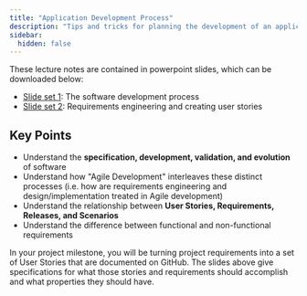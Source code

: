 ```yaml
---
title: "Application Development Process"
description: "Tips and tricks for planning the development of an application."
sidebar:
  hidden: false
---
```


These lecture notes are contained in powerpoint slides, which can be downloaded below:

- [Slide set 1](/5A6-F23/slides/AppDevProcess.pdf): The software development process
- [Slide set 2](/5A6-F23/slides/RequirementsEngineering.pdf): Requirements engineering and creating user stories

## Key Points

- Understand the **specification, development, validation, and evolution** of software
- Understand how "Agile Development" interleaves these distinct processes (i.e. how are requirements engineering and design/implementation treated in Agile development)
- Understand the relationship between **User Stories, Requirements, Releases, and Scenarios**
- Understand the difference between functional and non-functional requirements

In your project milestone, you will be turning project requirements into a set of User Stories that are documented on GitHub. The slides above give specifications for what those stories and requirements should accomplish and what properties they should have.

